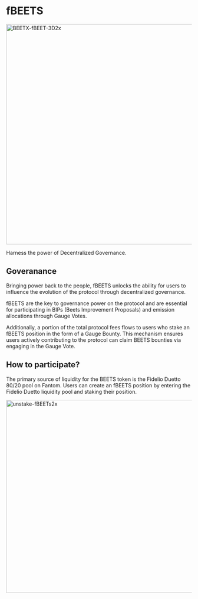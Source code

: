 # fBEETS
<img width="596" alt="BEETX-fBEET-3D2x" src="https://user-images.githubusercontent.com/109503546/217738344-f21891dd-cebe-412f-9ce1-e36ec22f87f2.png">

Harness the power of Decentralized Governance.

## Goveranance

Bringing power back to the people, fBEETS unlocks the ability for users to influence the evolution of the protocol through decentralized governance.

fBEETS are the key to governance power on the protocol and are essential for participating in BIPs (Beets Improvement Proposals) and emission allocations through Gauge Votes.

Additionally, a portion of the total protocol fees flows to users who stake an fBEETS position in the form of a Gauge Bounty. This mechanism ensures users actively contributing to the protocol can claim BEETS bounties via engaging in the Gauge Vote.

## How to participate?

The primary source of liquidity for the BEETS token is the Fidelio Duetto 80/20 pool on Fantom. Users can create an fBEETS position by entering the Fidelio Duetto liquidity pool and staking their position.

<img width="522" alt="unstake-fBEETs2x" src="https://user-images.githubusercontent.com/109503546/217738765-f2f867e3-b501-4b49-94cc-4e235e441238.png">

